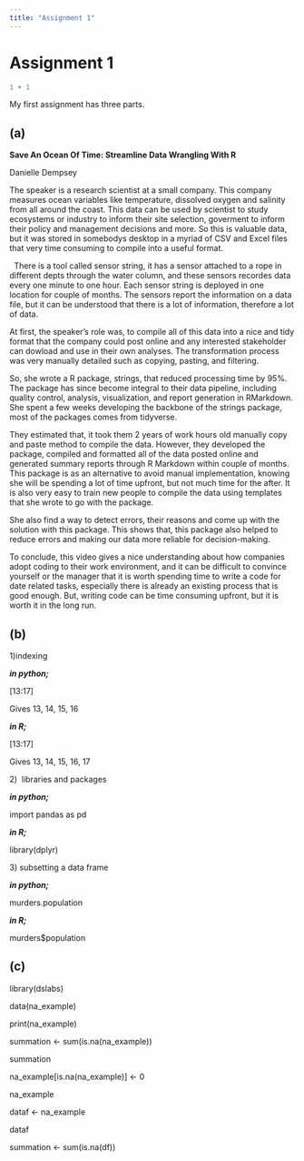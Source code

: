 ```yaml
---
title: "Assignment 1"
---
```


# Assignment 1

```r
1 + 1
```

My first assignment has three parts.

## (a)

**Save An Ocean Of Time: Streamline Data Wrangling With R**

Danielle Dempsey

The speaker is a research scientist at a small company. This company  measures ocean variables like temperature, dissolved oxygen and salinity from all around the coast. This data can be used by scientist to study ecosystems or industry to inform their site selection, goverment to inform their policy and management decisions and more. So this is valuable data, but it was stored in somebodys desktop in a myriad of CSV and Excel files that very time consuming to compile into a useful format.

  There is a tool called sensor string, it has a sensor attached to a rope in different depts through the water column, and these sensors recordes data every one minute to one hour. Each sensor string is deployed in one location for couple of months. The sensors report the information on a data file, but it can be understood that there is a lot of information, therefore a lot of data.

At first, the speaker's role was, to compile all of this data into a nice and tidy format that the company could post online and any interested stakeholder can dowload and use in their own analyses. The transformation process was very manually detailed such as copying, pasting, and filtering.

So, she wrote a R package, strings, that reduced processing time by 95%. The package has since become integral to their data pipeline, including quality control, analysis, visualization, and report generation in RMarkdown. She spent a few weeks developing the backbone of the strings package, most of the packages comes from tidyverse.

They estimated that, it took them 2 years of work hours old manually copy and paste method to compile the data. However, they developed the package, compiled and formatted all of the data posted online and generated summary reports through R Markdown within couple of months. This package is as an alternative to avoid manual implementation, knowing she will be spending a lot of time upfront, but not much time for the after. It is also very easy to train new people to compile the data using templates that she wrote to go with the package.

She also find a way to detect errors, their reasons and come up with the solution with this package. This shows that, this package also helped to reduce errors and making our data more reliable for decision-making.

To conclude, this video gives a nice understanding about how companies adopt coding to their work environment, and it can be difficult to convince yourself or the manager that it is worth spending time to write a code for date related tasks, especially there is already an existing process that is good enough. But, writing code can be time consuming upfront, but it is worth it in the long run.

## (b)

1)indexing

***in python;***

\[13:17\]

Gives 13, 14, 15, 16

***in R;***

\[13:17\]

Gives 13, 14, 15, 16, 17

2\)  libraries and packages

***in python;***

import pandas as pd

***in R;***

library(dplyr)

3\) subsetting a data frame

***in python;***

murders.population

***in R;***

murders\$population

## (c)

library(dslabs)

data(na_example)

print(na_example)

summation \<- sum(is.na(na_example))

summation

na_example\[is.na(na_example)\] \<- 0

na_example

dataf \<- na_example

dataf

summation \<- sum(is.na(df))
